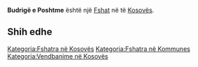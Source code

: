 {{Fshat në Kosovës
 | Emri                = Budrigë e Poshtme
| sqi_D_name = Budrigë e Poshtme
| sqi_D_FULL_NAME_RO = Budrigë e Poshtme
| sqi_D_FULL_NAME_ND_RO = Budrige e Poshtme
| sqi_D_SORT_NAME_RG = BUDRIGEEPOSHTME
| sqi_D_FULL_NAME_RG = Budrigë e Poshtme
| sqi_D_FULL_NAME_ND_RG = Budrige e Poshtme
| sqi_V_name = Budrikë e Poshtme
| sqi_V_FULL_NAME_RO = Budrikë e Poshtme Budriga e Poshtëme Budriga e Sipërme Budriga e Ultë Butrikë e Poshtëme
| sqi_V_FULL_NAME_ND_RO = Budrike e Poshtme Budriga e Poshteme Budriga e Siperme Budriga e Ulte Butrike e Poshteme
| sqi_V_SORT_NAME_RG = BUDRIKEEPOSHTME BUDRIGAEPOSHTEME BUDRIGAESIPERME BUDRIGAEULTE BUTRIKEEPOSHTEME
| sqi_V_FULL_NAME_RG = Budrikë e Poshtme Budriga e Poshtëme Budriga e Sipërme Budriga e Ultë Butrikë e Poshtëme
| sqi_V_FULL_NAME_ND_RG = Budrike e Poshtme Budriga e Poshteme Budriga e Siperme Budriga e Ulte Butrike e Poshteme
| srp_N_name = Donja Budriga
| srp_N_FULL_NAME_RO = Donja Budriga
| srp_N_FULL_NAME_ND_RO = Donja Budriga
| srp_N_SORT_NAME_RG = DONJABUDRIGA
| srp_N_FULL_NAME_RG = Donja Budriga
| srp_N_FULL_NAME_ND_RG = Donja Budriga
| srp_NS_name = Доња Будрига
| srp_NS_FULL_NAME_RO = Доња Будрига
| srp_NS_FULL_NAME_ND_RO = Доња Будрига
| srp_NS_SORT_NAME_RG = ДОЊАБУДРИГА
| srp_NS_FULL_NAME_RG = Доња Будрига
| srp_NS_FULL_NAME_ND_RG = Доња Будрига

 | Emri (Rasa dhanore) = 
 | Figura              = 
 | Shteti              = Kosovo
 | Komuna              = 
 | Kodi postar         = 
 | Sipërfaqja          = 

 | Popullsia           = 

 | Regj. i popullsisë  = 
 | Dend. e popullsisë  = 
 | Faqja zyrtare       = 
 <!--- Koordinatat ----> 
 | Gjerësia            = 42.409722
 | Gjatësia            = 21.455
 | Lartësia            = 
}}
'''Budrigë e Poshtme''' është një [[Fshat]] në [[]] të [[Kosovës]].

<!-- == Gjeografia == -->
<!-- == Historia == -->
<!-- == Demografia == -->
== Shih edhe ==
{{Komuna }}
{{Kosovo-Administrata-Cung}}

[[Kategoria:Fshatra në Kosovës]]
[[Kategoria:Fshatra në Kommunes ]]
[[Kategoria:Vendbanime në Kosovës]]